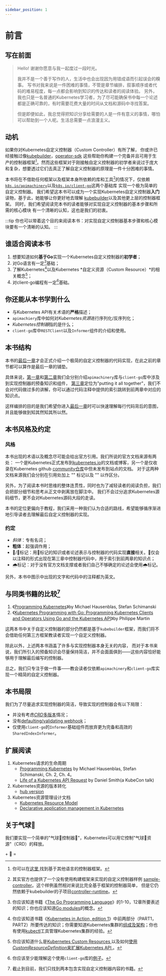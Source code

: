 ```yaml
---
sidebar_position: 1
---
```



# 前言

## 写在前面

> Hello! 谢谢你愿意与我一起度过一段时光。
>
> 我并不是一个善于写作的人，生活中也会出现因为用错成语而引起误会的糗事。
> 写书对我来说是一件困难的事情，不管是章节编排，叙事顺序或者代码的难易程度，每一点都会影响到知识的传达和读者的阅读体验。
> 另外，我也只是一名普通的Kubernetes学习者，为了尽可能确保书中每一个论述都是正确可靠的，有时需要花费大量的时间从文档和源码中寻找答案。
>
> 但是即便如此，我总觉得把知识分享给需要的人是一件有意义的事情，哪怕可以帮助到一个人呢。生活总需要一点浪漫主义。


## 动机
如果你对Kubernetes自定义控制器（Custom Controller）有所了解，
你或许已经接触过像[kubebuilder](https://kubernetes.io/blog/2018/08/10/introducing-kubebuilder-an-sdk-for-building-kubernetes-apis-using-crds/)，[operator-sdk](https://sdk.operatorframework.io/)
这些帮助你构建一个完备并且可用于生产的控制器框架[^1]。然而这些框架对于刚接触自定义控制器的初学者来说过于庞大和复杂，想要透过它们去真正了解自定义控制器的原理是一件十分困难的事情。

本书将在不借助任何框架以及框架本身所依赖的库和工具[^2]的情况下，仅依赖[`k8s.io/apimachinery`](https://github.com/kubernetes/apimachinery)以及[`k8s.io/client-go`](https://github.com/kubernetes/client-go)这两个基础库
实现一个极为简单的自定义控制器。
我们希望这本书可以成为一个实现Kubernetes自定义控制器**入门**读物，基于此，她能够让你更好地去理解
[kubebuilder](https://book.kubebuilder.io/)以及其他更上层的控制器框架。
同时，我们希望阅读完本书的读者能够对实现自定义控制器的基本步骤和所需的核心模块
有一个清晰的认知，这也是我们的初衷。

:::tip
你也可以带着这个目的来阅读本书：对实现自定义控制器基本步骤和核心模块要有一个清晰的认知。
:::

## 谁适合阅读本书
1. 想要知道如何**基于Go**实现一个Kubernetes自定义控制器的**初学者**；
2. 对Go语言有一定[^3]基础；
3. 了解Kubernetes[^4]以及Kubernetes *自定义资源（Custom Resource）*的相关概念[^5]；
4. 对client-go编程有一定[^6]基础。



## 你还能从本书学到什么
* 与Kubernetes API有关术语的**严格**描述；
* `apimachiery`库中如何对*Kubernetes资源*进行序列化/反序列化；
* *Kubernetes控制器*指的是什么；
* `client-go`库中`RESTClient`以及`Informer`组件的介绍和使用。


## 本书结构
本书的[最后一章](./putting-it-all-together/putting-it-all-together)才会正式介绍一个极简的自定义控制器的代码实现，在此之前的章节都可以算作是最后一章的铺垫。

具体来说，[第一章](./apimachinery/apimachinery)和[第二章](./client-go/client-go)我们会分别介绍`apimachinery`库与`client-go`库中涉及到实现控制器的预备知识和组件，
[第三章](./putting-it-all-together/putting-it-all-together)定位为"putting it all together"，我们不会对代码做过多的讲解，你可以通过代码注释中提供的索引跳转到前两章中对应的知识点。

这样编排的目的是我们希望你进入[最后一章](./putting-it-all-together/putting-it-all-together)时可以快速理解每行代码背后的意图，并且能够做到知其然知其所以然。




## 本书风格及约定

### 风格
本书出现的术语以及概念尽可能会给出官方引用。我们所说的官方文档来源有两处：
一个是Kubernetes正式发布到[kubernetes.io](https://kubernetes.io/)的文档或博客，另一个是仅收录在Kubernetes github [community仓库](https://github.com/kubernetes/community)中但未发布到站点的文档。
对于这两种文档来源我们会分别在引用处加上 "<KubernetesSVG />" 标记以及 "<GithubSVG />" 以作区分。

另外，为了阅读本书时思维的整体连贯性，同时也为了减轻读者的阅读负担，我们会把部分细节和思考从正文中剥离放在脚注中。
我们不会过分追求Kubernetes源码细节，更不会对Kubernetes源码大段的走读。

本书的定位更偏向于教程，我们采用一种我们认为合适的路线，希望能够循序渐进地引导读者去理解最后自定义控制器的实现。


### 约定
* *斜体*：专有名词；
* **粗体**：起强调作用；
* 🎈/🤖️标记：用🎈标记的知识或者论述表示与控制器的代码实现**直接**相关。🤖️仅会以注释的形式出现在第三章中控制器代码中，用于索引到前两章的知识点；
* 🌧️标记：对于没有官方文档支撑或者我们自己不够确定的论述会使用🌧️标记。

另外，本书中图示中出现的文字和代码中的注释都为英文。

## 与同类书籍的比较[^7]
1. 《[Programming Kubernetes](https://www.oreilly.com/library/view/programming-kubernetes/9781492047094/)》by Michael Hausenblas, Stefan Schimanski
2. 《[Kubernetes Programming with Go: Programming Kubernetes Clients and Operators Using Go and the Kubernetes API](https://www.oreilly.com/library/view/kubernetes-programming-with/9781484290262/?_gl=1*ddqtnc*_ga*NDgwMjY0MDMzLjE2Nzg5MzY0NTc.*_ga_092EL089CH*MTY4NTYyMDQ0NC40LjEuMTY4NTYyMDUwMy4xLjAuMA..)》by Philippe Martin

这两本书中关于自定义控制器的部分仍然都是基于`kubebuilder`框架，而我们将不会借助任何第三方框架教读者实现一个自定义控制器。

除此以外，上述两本书涵盖了许多与实现控制器本身无关的内容，
而对于本书来说，我们所引入的预备知识会尽量保持简洁，并不会面面俱到——这些内容恰好能够用于理解最后编写的控制器。

总之，我们只专注于做一件事——教会读者仅依赖`apimachinery`和`client-go`库实现一个精简的自定义控制器。


## 本书局限
我们为了尽量追求实现控制器的简洁，导致实现的控制器会有以下局限：
* 并没有考虑[*CRD*多版本](https://kubernetes.io/docs/tasks/extend-kubernetes/custom-resources/custom-resource-definition-versioning/)情况；
* 没有[defaulting/validating webhook](https://kubernetes.io/docs/reference/access-authn-authz/extensible-admission-controllers/)；
* 仅使用`client-go`的`Informer`基础组件而放弃更为完备和高效的`SharedIndexInformer`。



## 扩展阅读
1. Kubernetes请求的生命周期
   * [Programming Kubernetes](https://www.oreilly.com/library/view/programming-kubernetes/9781492047094/) by Michael Hausenblas, Stefan Schimanski, Ch. 2, Ch. 4。
   * [<YoutubeSVG /> Life of a Kubernetes API Request](https://www.youtube.com/watch?v=ryeINNfVOi8) by Daniel Smith(a KubeCon talk)
2. Kubernetes资源的版本转化
   * [hub version](https://book.kubebuilder.io/multiversion-tutorial/conversion-concepts.html)
3. Kubernetes资源管理设计文档
   * [<GithubSVG /> Kubernetes Resource Model](https://github.com/kubernetes/design-proposals-archive/blob/main/architecture/resource-management.md)
   * [<GithubSVG /> Declarative application management in Kubernetes](https://github.com/kubernetes/design-proposals-archive/blob/main/architecture/declarative-application-management.md)



## 关于气球🎈
我们要实现一个简单的"气球🎈控制器🤖️"，Kubernetes可以用它控制"气球🎈资源"（CRD）的释放。

<KubernetesSVG /> + 🎈 = <Logo22SVG />

<!-- ## 勘误与建议 -->
<!-- 本书仍然处于预发布阶段，我想离我心目中的1.0版本还有一段距离。 -->
<!-- 而且我也只是一个普通的Kubernetes学习者，水平有限。 -->
<!-- 如果你发现任何错误或者有任何建议，请在[Github](https://github.com/caozhuozi/crd-controller-from-scratch/issues)上留言，我们在此谢过。 -->



[^1]: 你可以在[这里 <KubernetesSVG />](https://kubernetes.io/blog/2018/08/10/introducing-kubebuilder-an-sdk-for-building-kubernetes-apis-using-crds/)找到基于其他语言的控制器框架。

[^2]: 其实官方也提供了一个没有使用构建框架来实现的自定义控制器样例
[sample-controller](https://github.com/kubernetes/sample-controller)。这个样例虽然相对来说比完全基于框架的控制器简单，
但是它仍然依赖于kubebuilder的子项目[controller-runtime](https://github.com/kubernetes-sigs/controller-runtime)。

[^2]: 特指kubebuilder的子项目[controller-runtime](https://github.com/kubernetes-sigs/controller-runtime)，[controller-tools](https://github.com/kubernetes-sigs/controller-tools)。
operator-sdk框架同样也依赖于这两个子项目提供的库和工具。
[^3]: 你应该知道书籍《[The Go Programming Language](https://www.gopl.io/)》的1-10，12章所要表述的知识；你也应该知道[Go modules](https://go.dev/blog/using-go-modules)的概念。
[^4]: 你应该知道书籍《[Kubernetes in  Action, edition 1](https://www.manning.com/books/kubernetes-in-action)》中前两部分（PART1，PART2）所要传达的知识；你需要知道Kubernetes集群的[组成及架构](https://kubernetes.io/docs/concepts/overview/components/)；你也有使用[kubectl](https://kubernetes.io/docs/reference/kubectl/)工具管理Kubernetes集群的经验。
[^5]: 你应该知道什么是[Kubernetes Custom Resources <KubernetesSVG />](https://kubernetes.io/docs/concepts/extend-kubernetes/api-extension/custom-resources/#custom-resources)以及如何[使用*CustomResourceDefinition*来扩展Kubernetes API <KubernetesSVG />](https://kubernetes.io/docs/tasks/extend-kubernetes/custom-resources/custom-resource-definitions/)。
[^6]: 你应该至少能理解这个使用`client-go`库的[例子](https://github.com/kubernetes/client-go/tree/master/examples/create-update-delete-deployment)。
[^7]: 截止到目前，我们只找到两本包含实现自定义控制器内容的书籍。







